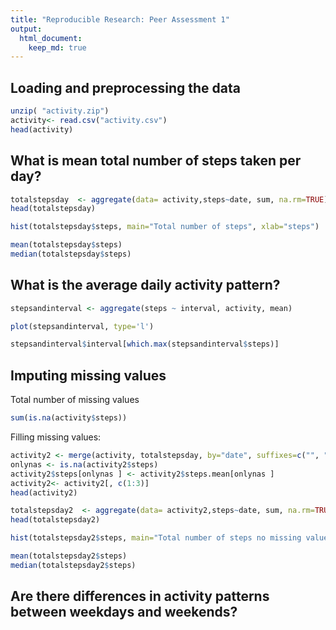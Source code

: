 ```yaml
---
title: "Reproducible Research: Peer Assessment 1"
output: 
  html_document:
    keep_md: true
---
```



## Loading and preprocessing the data

```r
unzip( "activity.zip")
activity<- read.csv("activity.csv")
head(activity)
```

## What is mean total number of steps taken per day?
```r
totalstepsday  <- aggregate(data= activity,steps~date, sum, na.rm=TRUE)
head(totalstepsday)
```

```r
hist(totalstepsday$steps, main="Total number of steps", xlab="steps")
```

```r
mean(totalstepsday$steps)
median(totalstepsday$steps)
```

## What is the average daily activity pattern?

```r
stepsandinterval <- aggregate(steps ~ interval, activity, mean)
```

```r
plot(stepsandinterval, type='l')
```

```r
stepsandinterval$interval[which.max(stepsandinterval$steps)]
```


## Imputing missing values
Total number of missing values
```r
sum(is.na(activity$steps))
```

Filling missing values:

```r
activity2 <- merge(activity, totalstepsday, by="date", suffixes=c("", ".mean"))
onlynas <- is.na(activity2$steps)
activity2$steps[onlynas ] <- activity2$steps.mean[onlynas ]
activity2<- activity2[, c(1:3)]
head(activity2)
```

```r
totalstepsday2  <- aggregate(data= activity2,steps~date, sum, na.rm=TRUE)
head(totalstepsday2)
```

```r
hist(totalstepsday2$steps, main="Total number of steps no missing values", xlab="steps")
```

```r
mean(totalstepsday2$steps)
median(totalstepsday2$steps)
```

## Are there differences in activity patterns between weekdays and weekends?


